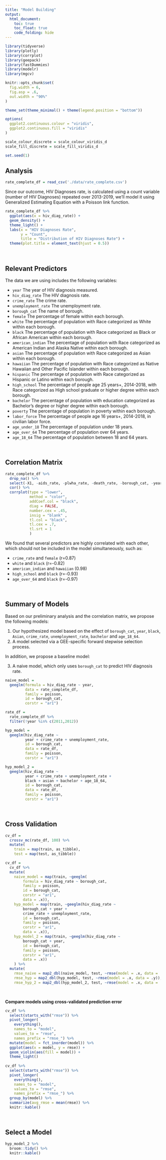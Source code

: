```yaml
---
title: "Model Building"
output: 
  html_document:
    toc: true
    toc_float: true
    code_folding: hide
---
```


```r
library(tidyverse)
library(plotly)
library(corrplot)
library(geepack)
library(fastDummies)
library(modelr)
library(mgcv)

knitr::opts_chunk$set(
  fig.width = 6,
  fig.asp = .6,
  out.width = "90%"
)

theme_set(theme_minimal() + theme(legend.position = "bottom"))

options(
  ggplot2.continuous.colour = "viridis",
  ggplot2.continuous.fill = "viridis"
)

scale_colour_discrete = scale_colour_viridis_d
scale_fill_discrete = scale_fill_viridis_d

set.seed(1)
```

## Analysis 
```r
rate_complete_df = read_csv('./data/rate_complete.csv')
```

Since our outcome, HIV Diagnoses rate, is calculated using a count variable (number of HIV Diagnoses) repeated over 2013-2019, we’ll model it using Generalized Estimating Equation with a Poisson link function.

```r
rate_complete_df %>% 
  ggplot(aes(x = hiv_diag_rate)) + 
  geom_density() +
  theme_light() +
  labs(x = "HIV Diagnoses Rate",
       y = "Count",
       title = "Distribution of HIV Diagnoses Rate") +
  theme(plot.title = element_text(hjust = 0.5))
```

<br>

## Relevant Predictors
The data we are using includes the following variables:

* `year` The year of HIV diagnosis measured.
* `hiv_diag_rate` The HIV diagnosis rate.
* `crime_rate` The crime rate.
* `unemployment_rate` The unemployment rate.
* `borough_cat` The name of borough.
* `female` The percentage of female within each borough. 
* `white` The percentage of population with Race categorized as White within each borough. 
* `black` The percentage of population with Race categorized as Black or African American within each borough. 
* `american_indian` The percentage of population with Race categorized as American Indian and Alaska Native within each borough. 
* `asian` The percentage of population with Race categorized as Asian within each borough. 
* `hawaiian` The percentage of population with Race categorized as Native Hawaiian and Other Pacific Islander within each borough. 
* `hispanic` The percentage of population with Race categorized as Hispanic or Latino within each borough. 
* `high_school` The percentage of people age 25 years+, 2014-2018, with Race categorized as High school graduate or higher degree within each borough. 
* `bachelor` The percentage of population with education categorized as Bachelor's degree or higher degree within each borough. 
* `poverty` The percentage of population in poverty within each borough. 
* `labor_force` The percentage of people age 16 years+, 2014-2018, in civilian labor force.
* `age_under_18` The percentage of population under 18 years.
* `age_over_64` The percentage of population over 64 years.
* `age_18_64` The percentage of population between 18 and 64 years.

<br>

## Correlation Matrix

```r

rate_complete_df %>% 
  drop_na() %>%
  select(-X1, -aids_rate, -plwha_rate, -death_rate, -borough_cat, -year) %>% 
  cor() %>%
  corrplot(type = "lower",
           method = "color", 
           addCoef.col = "black", 
           diag = FALSE, 
           number.cex = .45,
           insig = "blank" ,
           tl.col = "black",
           tl.cex = .7,
           tl.srt = 1
           )
```

We found that several predictors are highly correlated with each other, which should not be included in the model simultaneously, such as:

* `crime_rate` and `female` (r=0.87)
* `white` and `black` (r=-0.82)
* `american_indian` and `hawaiian` (0.98)
* `high_school` and `black` (r=-0.93)
* `age_over_64` and `black` (r=-0.97)

<br>

## Summary of Models

Based on our preliminary analysis and the correlation matrix, we propose the following models: 

1. Our hypothesized model based on the effect of `borough_cat`, `year`, `black`, `Asian`, `crime_rate`, `unemployment_rate`, `bachelor` and `age_18_64`.
2. A model selected via a GEE-specific forward stepwise selection process.

In addition, we propose a baseline model:

3. A naive model, which only uses `borough_cat` to predict HIV diagnosis rate.

```r
naive_model = 
  geeglm(formula = hiv_diag_rate ~ year,
         data = rate_complete_df,
         family = poisson,
         id = borough_cat,
         corstr = "ar1")

rate_df = 
  rate_complete_df %>% 
  filter(!year %in% c(2011,2012))

hyp_model =
  geeglm(hiv_diag_rate ~
         year + crime_rate + unemployment_rate,
         id = borough_cat,
         data = rate_df,
         family = poisson,
         corstr = "ar1")

hyp_model_2 =
  geeglm(hiv_diag_rate ~
         year + crime_rate + unemployment_rate + 
         black + asian + bachelor + age_18_64,
         id = borough_cat,
         data = rate_df,
         family = poisson,
         corstr = "ar1")

```


<br>

## Cross Validation

```r
cv_df =
  crossv_mc(rate_df, 100) %>% 
  mutate(
    train = map(train, as_tibble),
    test = map(test, as_tibble))

cv_df = 
  cv_df %>% 
  mutate(
    naive_model = map(train, ~geeglm(
        formula = hiv_diag_rate ~ borough_cat,
        family = poisson,
        id = borough_cat,
        corstr = "ar1", 
        data = .x)),
    hyp_model = map(train, ~geeglm(hiv_diag_rate ~
        borough_cat + year +
        crime_rate + unemployment_rate,
        id = borough_cat,
        family = poisson,
        corstr = "ar1", 
        data = .x)),
    hyp_model_2 = map(train, ~geeglm(hiv_diag_rate ~
        borough_cat + year,
        id = borough_cat,
        family = poisson,
        corstr = "ar1", 
        data = .x))
    ) %>% 
  mutate(
    rmse_naive = map2_dbl(naive_model, test, ~rmse(model = .x, data = .y)),
    rmse_hyp = map2_dbl(hyp_model, test, ~rmse(model = .x, data = .y)),
    rmse_hyp_2 = map2_dbl(hyp_model_2, test, ~rmse(model = .x, data = .y)))
```

<br>

**Compare models using cross-validated prediction error**

```r
cv_df %>%
  select(starts_with("rmse")) %>% 
  pivot_longer(
    everything(),
    names_to = "model",
    values_to = "rmse",
    names_prefix = "rmse_") %>% 
  mutate(model = fct_inorder(model)) %>%
  ggplot(aes(x = model, y = rmse)) +
  geom_violin(aes(fill = model)) + 
  theme_light()
  
cv_df %>% 
  select(starts_with("rmse")) %>% 
  pivot_longer(
    everything(),
    names_to = "model",
    values_to = "rmse",
    names_prefix = "rmse_") %>%
  group_by(model) %>% 
  summarize(avg_rmse = mean(rmse)) %>% 
  knitr::kable()
```

<br>

## Select a Model

```r
hyp_model_2 %>% 
  broom::tidy() %>% 
  knitr::kable()
```


